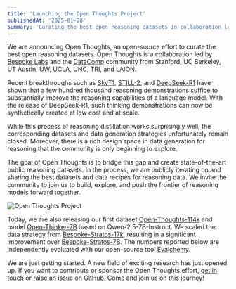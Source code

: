 ```yaml
---
title: 'Launching the Open Thoughts Project'
publishedAt: '2025-01-28'
summary: 'Curating the best open reasoning datasets in collaboration led by [bespokelabs](https://bespokelabs.ai/) and the [datacomp](https://www.datacomp.ai/) community.'
---
```

We are announcing Open Thoughts, an open-source effort to curate the best open reasoning datasets. Open Thoughts is a collaboration led by [Bespoke Labs](https://www.bespokelabs.ai/) and the [DataComp](https://www.datacomp.ai/) community from Stanford, UC Berkeley, UT Austin, UW, UCLA, UNC, TRI, and LAION. 

Recent breakthroughs such as [SkyT1](https://novasky-ai.github.io/posts/sky-t1/), [STILL-2](https://arxiv.org/abs/2412.09413), and [DeepSeek-R1](https://github.com/deepseek-ai/DeepSeek-R1) have shown that a few hundred thousand reasoning demonstrations suffice to substantially improve the reasoning capabilities of a language model. With the release of DeepSeek-R1, such thinking demonstrations can now be synthetically created at low cost and at scale.

While this process of reasoning distillation works surprisingly well, the corresponding datasets and data generation strategies unfortunately remain closed. Moreover, there is a rich design space in data generation for reasoning that the community is only beginning to explore.

The goal of Open Thoughts is to bridge this gap and create state-of-the-art public reasoning datasets. In the process, we are publicly iterating on and sharing the best datasets and data recipes for reasoning data. We invite the community to join us to build, explore, and push the frontier of reasoning models forward together. 

<div className="flex justify-center my-8">
  <Image
    src="/open_thoughts.png"
    alt="Open Thoughts Project"
    width={600}
    height={400}
    className="rounded-lg"
  />
</div>

Today, we are also releasing our first dataset [Open-Thoughts-114k](https://huggingface.co/datasets/open-thoughts/open-thoughts-114k) and model [Open-Thinker-7B](https://huggingface.co/open-thoughts/open-thinker-7B) based on Qwen-2.5-7B-Instruct. We scaled the data strategy from [Bespoke-Stratos-17k](https://huggingface.co/datasets/bespokelabs/bespoke-stratos-17k), resulting in a significant improvement over [Bespoke-Stratos-7B](https://huggingface.co/bespokelabs/bespoke-stratos-7B). The numbers reported below are independently evaluated with our open-source tool [Evalchemy](https://github.com/bespokelabs/evalchemy). 

<Table
  data={{
    headers: [
      "Model",
      "AIME24",
      "MATH500",
      "GPQA-D",
      "LCB Easy",
      "LCB Med",
      "LCB Hard"
    ],
    rows: [
      ["Open-Thinker-7B", "26.7", "86", "40.4", "74.2", "31.1", "3.3"],
      ["Bespoke-Stratos-7B", "20.0", "82.0", "37.8", "71.4", "25.2", "1.6"],
      ["DeepSeek-R1-Distill-Qwen-7B", "43.3", "89.4", "44.9", "81.3", "42.2", "2.4"],
      ["gpt-4o-0513", "9.3", "74.6", "49.9", "-", "-", "-"],
      ["o1-mini", "63.6", "90.0", "60.0", "-", "-", "-"]
    ]
  }}
/>

We are just getting started. A new field of exciting research has just opened up. If you want to contribute or sponsor the Open Thoughts effort, [get in touch](mailto:hello@open-thoughts.ai) or raise an issue on [GitHub](https://github.com/open-thoughts/open-thoughts). Come and join us on this journey!